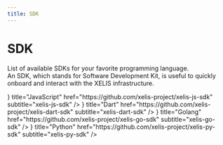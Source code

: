 ```yaml
---
title: SDK
---
```



# SDK

List of available SDKs for your favorite programming language.  
An SDK, which stands for Software Development Kit, is useful to quickly onboard and interact with the XELIS infrastructure.

<Cards>
  <Card icon={<FontAwesomeIcon icon={faJs} />} title="JavaScript" href="https://github.com/xelis-project/xelis-js-sdk" subtitle="xelis-js-sdk" />
  <Card icon={<FontAwesomeIcon icon={faCode} />} title="Dart" href="https://github.com/xelis-project/xelis-dart-sdk" subtitle="xelis-dart-sdk" />
  <Card icon={<FontAwesomeIcon icon={faGolang} />} title="Golang" href="https://github.com/xelis-project/xelis-go-sdk" subtitle="xelis-go-sdk" />
  <Card icon={<FontAwesomeIcon icon={faPython} />} title="Python" href="https://github.com/xelis-project/xelis-py-sdk" subtitle="xelis-py-sdk" />
</Cards>
